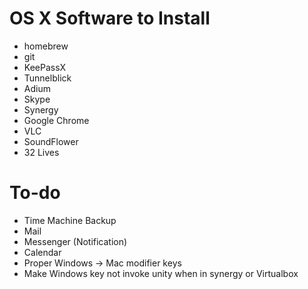 = OS X Software to Install =
*homebrew
*git
*KeePassX
*Tunnelblick
*Adium
*Skype
*Synergy
*Google Chrome
*VLC
*SoundFlower
*32 Lives

= To-do =
*Time Machine Backup
*Mail
*Messenger (Notification)
*Calendar
*Proper Windows -> Mac modifier keys
*Make Windows key not invoke unity when in synergy or Virtualbox